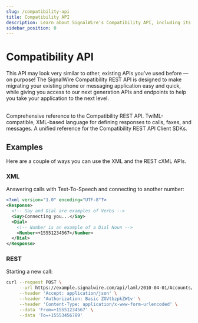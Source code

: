 ---
slug: /compatibility-api
title: Compatibility API
description: Learn about SignalWire's Compatibility API, including its API Reference, the cXML Specification, and available Client SDKs.
sidebar_position: 0
---


# Compatibility API

This API may look very similar to other, existing APIs you've used before — on purpose!
The SignalWire Compatibility REST API is designed to make migrating your existing phone or messaging application easy and quick,
while giving you access to our next generation APIs and endpoints to help you take your application to the next level.

<LamlAdmonition />

<br/>

<CardGroup cols="3">

  <Card title="API Reference" href="/rest/compatibility-api">
    Comprehensive reference to the Compatibility REST API.
  </Card>

  <Card title="cXML Specification" href="/compatibility-api/cxml">
    TwiML-compatible, XML-based language for defining responses to calls, faxes, and messages.
  </Card>

  <Card title="Client SDKs" href="/compatibility-api/sdks">
    A unified reference for the Compatibility REST API Client SDKs.
  </Card>

</CardGroup>

## Examples

Here are a couple of ways you can use the XML and the REST cXML APIs.

### XML

Answering calls with Text-To-Speech and connecting to another number:

```xml
<?xml version="1.0" encoding="UTF-8"?>
<Response>
  <!-- Say and Dial are examples of Verbs -->
  <Say>Connecting you...</Say>
  <Dial>
    <!-- Number is an example of a Dial Noun -->
    <Number>+15551234567</Number>
  </Dial>
</Response>
```

### REST

Starting a new call:

```bash
curl --request POST \
     --url https://example.signalwire.com/api/laml/2010-04-01/Accounts/my-project-id/Calls \
     --header 'Accept: application/json' \
     --header 'Authorization: Basic ZGVtbzpkZW1v' \
     --header 'Content-Type: application/x-www-form-urlencoded' \
     --data 'From=+15551234567' \
     --data 'To=+15553456789'
```
